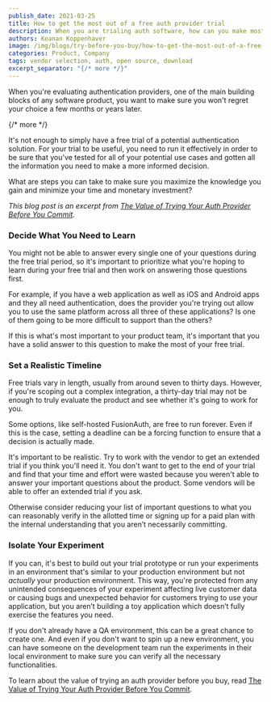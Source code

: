 ```yaml
---
publish_date: 2021-03-25 
title: How to get the most out of a free auth provider trial
description: When you are trialing auth software, how can you make most effective use of this time?
authors: Keanan Koppenhaver
image: /img/blogs/try-before-you-buy/how-to-get-the-most-out-of-a-free-auth-provider-trial-header-image.png
categories: Product, Company
tags: vendor selection, auth, open source, download
excerpt_separator: "{/* more */}"
---
```

When you're evaluating authentication providers, one of the main building blocks of any software product, you want to make sure you won't regret your choice a few months or years later. 

{/* more */}

It's not enough to simply have a free trial of a potential authentication solution. For your trial to be useful, you need to run it effectively in order to be sure that you've tested for all of your potential use cases and gotten all the information you need to make a more informed decision.

What are steps you can take to make sure you maximize the knowledge you gain and minimize your time and monetary investment?

_This blog post is an excerpt from [The Value of Trying Your Auth Provider Before You Commit](/learn/expert-advice/identity-basics/try-before-you-buy)._

### Decide What You Need to Learn

You might not be able to answer every single one of your questions during the free trial period, so it's important to prioritize what you're hoping to learn during your free trial and then work on answering those questions first.

For example, if you have a web application as well as iOS and Android apps and they all need authentication, does the provider you're trying out allow you to use the same platform across all three of these applications? Is one of them going to be more difficult to support than the others? 

If this is what's most important to your product team, it's important that you have a solid answer to this question to make the most of your free trial.

### Set a Realistic Timeline

Free trials vary in length, usually from around seven to thirty days. However, if you're scoping out a complex integration, a thirty-day trial may not be enough to truly evaluate the product and see whether it's going to work for you.

Some options, like self-hosted FusionAuth, are free to run forever. Even if this is the case, setting a deadline can be a forcing function to ensure that a decision is actually made. 

It's important to be realistic. Try to work with the vendor to get an extended trial if you think you'll need it. You don't want to get to the end of your trial and find that your time and effort were wasted because you weren't able to answer your important questions about the product. Some vendors will be able to offer an extended trial if you ask.

Otherwise consider reducing your list of important questions to what you can reasonably verify in the allotted time or signing up for a paid plan with the internal understanding that you aren’t necessarily committing.

### Isolate Your Experiment

If you can, it's best to build out your trial prototype or run your experiments in an environment that's similar to your production environment but not _actually_ your production environment. This way, you're protected from any unintended consequences of your experiment affecting live customer data or causing bugs and unexpected behavior for customers trying to use your application, but you aren’t building a toy application which doesn’t fully exercise the features you need.

If you don't already have a QA environment, this can be a great chance to create one. And even if you don't want to spin up a new environment, you can have someone on the development team run the experiments in their local environment to make sure you can verify all the necessary functionalities.

To learn about the value of trying an auth provider before you buy, read [The Value of Trying Your Auth Provider Before You Commit](/learn/expert-advice/identity-basics/try-before-you-buy).
